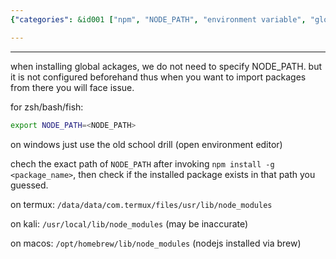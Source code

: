 ```yaml
---
{"categories": &id001 ["npm", "NODE_PATH", "environment variable", "global package installation", "operating systems", "ZSH", "Bash", "Fish", "Windows", "Termux", "Kali", "MacOS"], "category": "npm", "date": "2022-12-10 13:29:15", "description": "This article provides a comprehensive guide on how to set the NODE_PATH environment variable for npm global package installation across different operating systems. It explains the process in detail for ZSH, Bash, Fish, Windows, Termux, Kali, and MacOS, ensuring proper importing of packages from specific paths without any issues.", "tags": *id001, "title": "Nodejs Node_Path For Npm Global Package Installation"}

---
```


------

when installing global ackages, we do not need to specify NODE_PATH. but it is not configured beforehand thus when you want to import packages from there you will face issue.

for zsh/bash/fish:

```bash
export NODE_PATH=<NODE_PATH>

```

on windows just use the old school drill (open environment editor)

chech the exact path of `NODE_PATH` after invoking `npm install -g <package_name>`, then check if the installed package exists in that path you guessed.

on termux: `/data/data/com.termux/files/usr/lib/node_modules`

on kali: `/usr/local/lib/node_modules` (may be inaccurate)

on macos: `/opt/homebrew/lib/node_modules` (nodejs installed via brew)


